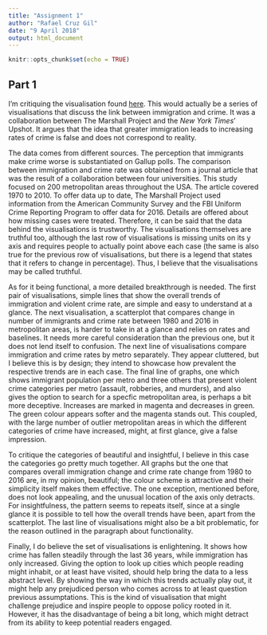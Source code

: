 ```yaml
---
title: "Assignment 1"
author: "Rafael Cruz Gil"
date: "9 April 2018"
output: html_document
---
```


```r
knitr::opts_chunk$set(echo = TRUE)
```

## Part 1

I’m critiquing the visualisation found [here](https://www.themarshallproject.org/2018/03/30/the-myth-of-the-criminal-immigrant?ref=hp-1-112). This would actually be a series of visualisations that discuss the link between immigration and crime. It was a collaboration between The Marshall Project and the *New York Times*’ Upshot. It argues that the idea that greater immigration leads to increasing rates of crime is false and does not correspond to reality.

The data comes from different sources. The perception that immigrants make crime worse is substantiated on Gallup polls. The comparison between immigration and crime rate was obtained from a journal article that was the result of a collaboration between four universities. This study focused on 200 metropolitan areas throughout the USA. The article covered 1970 to 2010. To offer data up to date, The Marshall Project used information from the American Community Survey and the FBI Uniform Crime Reporting Program to offer data for 2016. Details are offered about how missing cases were treated. Therefore, it can be said that the data behind the visualisations is trustworthy. The visualisations themselves are truthful too, although the last row of visualisations is missing units on its y axis and requires people to actually point above each case (the same is also true for the previous row of visualisations, but there is a legend that states that it refers to change in percentage). Thus, I believe that the visualisations may be called truthful.

As for it being functional, a more detailed breakthrough is needed. The first pair of visualisations, simple lines that show the overall trends of immigration and violent crime rate, are simple and easy to understand at a glance. The next visualisation, a scatterplot that compares change in number of immigrants and crime rate between 1980 and 2016 in metropolitan areas, is harder to take in at a glance and relies on rates and baselines. It needs more careful consideration than the previous one, but it does not lend itself to confusion. The next line of visualisations compare immigration and crime rates by metro separately. They appear cluttered, but I believe this is by design; they intend to showcase how prevalent the respective trends are in each case. The final line of graphs, one which shows immigrant population per metro and three others that present violent crime categories per metro (assault, robberies, and murders), and also gives the option to search for a specfic metropolitan area, is perhaps a bit more deceptive. Increases are marked in magenta and decreases in green. The green colour appears softer and the magenta stands out. This coupled, with the large number of outlier metropolitan areas in which the different categories of crime have increased, might, at first glance, give a false impression.

To critique the categories of beautiful and insightful, I believe in this case the categories go pretty much together. All graphs but the one that compares overall immigration change and crime rate change from 1980 to 2016 are, in my opinion, beautiful; the colour scheme is attractive and their simplicity itself makes them effective. The one exception, mentioned before, does not look appealing, and the unusual location of the axis only detracts. For insightfulness, the pattern seems to repeats itself, since at a single glance it is possible to tell how the overall trends have been, apart from the scatterplot. The last line of visualisations might also be a bit problematic, for the reason outlined in the paragraph about functionality.

Finally, I do believe the set of visualisations is enlightening. It shows how crime has fallen steadily through the last 36 years, while immigration has only increased. Giving the option to look up cities which people reading might inhabit, or at least have visited, should help bring the data to a less abstract level. By showing the way in which this trends actually play out, it might help any prejudiced person who comes across to at least question previous assumptations. This is the kind of visualisation that might challenge prejudice and inspire people to oppose policy rooted in it. However, it has the disadvantage of being a bit long, which might detract from its ability to keep potential readers engaged. 
